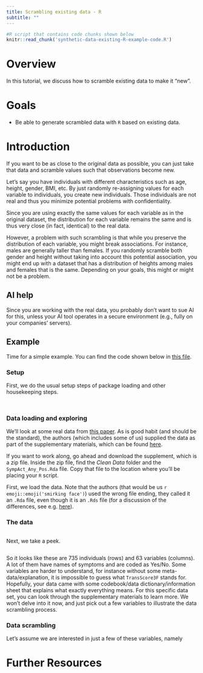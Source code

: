 ```yaml
---
title: Scrambling existing data - R
subtitle: ""
---
```




```r
#R script that contains code chunks shown below
knitr::read_chunk('synthetic-data-existing-R-example-code.R')
```


# Overview
In this tutorial, we discuss how to scramble existing data to make it "new".


# Goals

* Be able to generate scrambled data with `R` based on existing data.



# Introduction

If you want to be as close to the original data as possible, you can just take that data and scramble values such that observations become new.

Let's say you have individuals with different characteristics such as age, height, gender, BMI, etc. By just randomly re-assigning values for each variable to individuals, you create new individuals. Those individuals are not real and thus you minimize potential problems with confidentiality. 

Since you are using exactly the same values for each variable as in the original dataset, the distribution for each variable remains the same and is thus very close (in fact, identical) to the real data.

However, a problem with such scrambling is that while you preserve the distribution of each variable, you might break associations. For instance, males are generally taller than females. If you randomly scramble both gender and height without taking into account this potential association, you might end up with a dataset that has a distribution of heights among males and females that is the same. Depending on your goals, this might or might not be a problem.


## AI help 

Since you are working with the real data, you probably don't want to sue AI for this, unless your AI tool operates in a secure environment (e.g., fully on your companies' servers). 


## Example

Time for a simple example. You can find the code shown below in [this file](synthetic-data-existing-R-exmaple-code.R).


### Setup

First, we do the usual setup steps of package loading and other housekeeping steps.

```r
```

```r
```

### Data loading and exploring

We'll look at some real data from [this paper](https://royalsocietypublishing.org/doi/10.1098/rspb.2020.0496). As is good habit (and should be the standard), the authors (which includes some of us) supplied the data as part of the supplementary materials, which can be found [here](https://datadryad.org/stash/dataset/doi:10.5061/dryad.51c59zw4v). 

If you want to work along, go ahead and download the supplement, which is a zip file. Inside the zip file, find the _Clean Data_ folder and the `SympAct_Any_Pos.Rda` file. Copy that file to the location where you'll be placing your `R` script. 

First, we load the data. Note that the authors (that would be us `r emoji::emoji('smirking face')`) used the wrong file ending, they called it an `.Rda` file, even though it is an `.Rds` file (for a discussion of the differences, see e.g. [here](http://www.sthda.com/english/wiki/saving-data-into-r-data-format-rds-and-rdata)).


### The data 

```r
```

Next, we take a peek.


```r
```

So it looks like these are 735 individuals (rows) and 63 variables (columns). A lot of them have names of symptoms and are coded as Yes/No. Some variables are harder to  understand, for instance without some meta-data/explanation, it is impossible to guess what `TransScore3F` stands for. Hopefully, your data came with some codebook/data dictionary/information sheet that explains what exactly everything means. For this specific data set, you can look through the supplementary materials to learn more. We won't delve into it now, and just pick out a few variables to illustrate the data scrambling process.


### Data scrambling

Let's assume we are interested in just a few of these variables, namely 




# Further Resources







